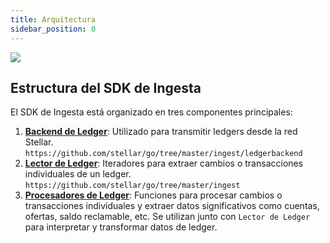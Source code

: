 ```yaml
---
title: Arquitectura
sidebar_position: 0
---
```


![](/assets/ingest-sdk/architecture.png)

## Estructura del SDK de Ingesta

El SDK de Ingesta está organizado en tres componentes principales:

1. **[Backend de Ledger](/docs/data/indexers/build-your-own/ingest-sdk/developer_guide/ledgerbackends)**: Utilizado para transmitir ledgers desde la red Stellar. `https://github.com/stellar/go/tree/master/ingest/ledgerbackend`
2. **[Lector de Ledger](/docs/data/indexers/build-your-own/ingest-sdk/developer_guide/ledgerreaders)**: Iteradores para extraer cambios o transacciones individuales de un ledger. `https://github.com/stellar/go/tree/master/ingest`
3. **[Procesadores de Ledger](https://github.com/stellar/go/tree/master/ingest/processors)**: Funciones para procesar cambios o transacciones individuales y extraer datos significativos como cuentas, ofertas, saldo reclamable, etc. Se utilizan junto con `Lector de Ledger` para interpretar y transformar datos de ledger.
